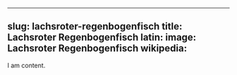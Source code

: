 
---
slug: lachsroter-regenbogenfisch
title: Lachsroter Regenbogenfisch
latin:
image: Lachsroter Regenbogenfisch
wikipedia: 
---

I am content.

